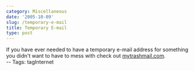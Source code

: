 ```yaml
---
category: Miscellaneous
date: '2005-10-09'
slug: /temporary-e-mail
title: Temporary E-mail
type: post
---
```



If you have ever needed to have a temporary e-mail address for
something you didn't want to have to mess with check out
[mytrashmail.com](http://mytrashmail.com).  
-- Tags: tagInternet